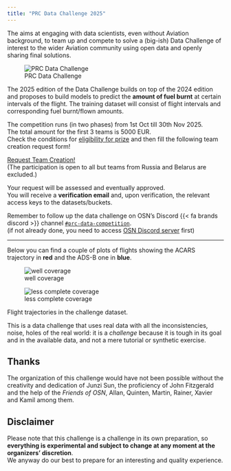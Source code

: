 ```yaml
---
title: "PRC Data Challenge 2025"
---
```


The \acr{PRC} aims at engaging with data scientists, even without
Aviation background, to team up and compete to solve a (big-ish) Data Challenge
of interest to the wider Aviation community using open data and openly sharing
final solutions.

![PRC Data Challenge](media/PRC-Data-challenge-1080x1080.jpg)

The 2025 edition of the \acr{PRC} Data Challenge builds on top of the 2024
edition and proposes to build \acr{ML} models to predict the **amount of fuel
burnt** at certain intervals of the flight.
The training dataset will consist of flight intervals and corresponding fuel
burnt/flown amounts.

The competition runs (in two phases) from 1st Oct till 30th Nov 2025.  
The total amount for the first 3 teams is 5000 EUR.  
Check the conditions for [eligibility for prize](ranking.qmd#eligibility)
and then fill the following team creation request form!\


:::{.container .text-center}
[Request Team Creation!](https://forms.gle/r4EJQf8mh7BT7jUx6){.btn .btn-primary .btn-lg role="button" data-toggle="tooltip" title="Request Team Creation" target="_blank"}  
[(The participation is open to all but teams from Russia and Belarus are excluded.)]{.small }
:::


::: {.callout-warning title="Attention"}
Your request will be assessed and eventually approved.   
You will receive a **verification email** and, upon verification, the relevant
access keys to the datasets/buckets.
:::

Remember to follow up the data challenge on OSN's Discord
{{< fa brands discord >}} channel [`#prc-data-competition`][prc-discord].  
(if not already done, you need to access [OSN Discord server](https://discord.gg/RPh89jpVVz) first)

--------------------------

Below you can find a couple of plots of flights showing 
the ACARS trajectory in [**red**]{fg="white" bg="red"} and the ADS-B
one in [**blue**]{fg="white" bg="blue"}.

::: {#fig-flights layout-nrow=2}

![well coverage](media/flight_02.jpeg){#fig-flight-01}

![less complete coverage](media/flight_01.jpeg){#fig-flight-01}

Flight trajectories in the challenge dataset.
:::


This is a data challenge that uses real data with all the inconsistencies,
noise, holes of the real world: it is a *challenge* because it is tough 
in its goal and in the available data, and not a mere tutorial or synthetic
exercise.


## Thanks

The organization of this challenge would have not been possible without the
creativity and dedication of Junzi Sun, the proficiency of John Fitzgerald and
the help of the *Friends of OSN*, Allan, Quinten, Martin, Rainer, Xavier and
Kamil among them.


## Disclaimer

Please note that this challenge is a challenge in its own preparation, so 
**everything is experimental and subject to change at any moment
at the organizers' discretion**.  
We anyway do our best to prepare for an interesting and quality experience.

[prc-discord]: <https://discord.com/channels/1252625490930307142/1304403918515605504> "Discord channel for PRC Data Challenge"
